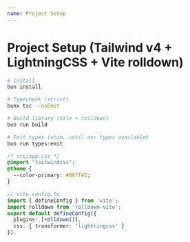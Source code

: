 ```yaml
---
name: Project Setup
---
```


# Project Setup (Tailwind v4 + LightningCSS + Vite rolldown)

```bash
# Install
bun install

# Typecheck (strict)
bunx tsc --noEmit

# Build library (Vite + rolldown)
bun run build

# Emit types (shim, until oxc types available)
bun run types:emit
```

```css
/* src/app.css */
@import "tailwindcss";
@theme {
  --color-primary: #00ff41;
}
```

```ts
// vite.config.ts
import { defineConfig } from 'vite';
import rolldown from 'rolldown-vite';
export default defineConfig({
  plugins: [rolldown()],
  css: { transformer: 'lightningcss' }
});
```
